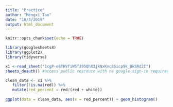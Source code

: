 ```yaml
---
title: "Practice"
author: "Mengxi Tan"
date: "10/3/2019"
output: html_document
---
```


```r
knitr::opts_chunk$set(echo = TRUE)

library(googlesheets4)
library(ggplot2)
library(tidyverse)

```

```r

x1 <-read_sheet("1cgP-e6THVfiW5TJ95QhX3jkNxKvc8Sicp9k_BkSRd2I")
sheets_deauth() #access public resrouce with no google sign-in required

clean_data <- x1 %>%
   filter(!is.na(red)) %>%
   mutate(red_percent = red/(red + white))
   
ggplot(data = clean_data, aes(x = red_percent)) + geom_histogram()

```
